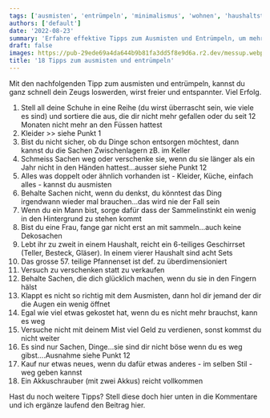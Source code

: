 ```yaml
---
tags: ['ausmisten', 'entrümpeln', 'minimalismus', 'wohnen', 'haushaltstipps']
authors: ['default']
date: '2022-08-23'
summary: 'Erfahre effektive Tipps zum Ausmisten und Entrümpeln, um mehr Freiheit und Entspannung zu erlangen. Lerne, wie man Dinge sortiert, entsorgt und ersetzt.'
draft: false
images: https://pub-29ede69a4da644b9b81fa3dd5f8e9d6a.r2.dev/messup.webp
title: '18 Tipps zum ausmisten und entrümpeln'
---
```


Mit den nachfolgenden Tipp zum ausmisten und entrümpeln, kannst du ganz
schnell dein Zeugs loswerden, wirst freier und entspannter. Viel Erfolg.

1. Stell all deine Schuhe in eine Reihe (du wirst überrascht sein, wie viele es sind) und sortiere die aus, die dir nicht mehr gefallen oder du seit 12 Monaten nicht mehr an den Füssen hattest
2. Kleider >> siehe Punkt 1
3. Bist du nicht sicher, ob du Dinge schon entsorgen möchtest, dann kannst du die Sachen Zwischenlagern zB. im Keller
4. Schmeiss Sachen weg oder verschenke sie, wenn du sie länger als ein Jahr nicht in den Händen hattest…ausser siehe Punkt 12
5. Alles was doppelt oder ähnlich vorhanden ist - Kleider, Küche, einfach alles - kannst du ausmisten
6. Behalte Sachen nicht, wenn du denkst, du könntest das Ding irgendwann wieder mal brauchen…das wird nie der Fall sein
7. Wenn du ein Mann bist, sorge dafür dass der Sammelinstinkt ein wenig in den Hintergrund zu stehen kommt
8. Bist du eine Frau, fange gar nicht erst an mit sammeln…auch keine Dekosachen
9. Lebt ihr zu zweit in einem Haushalt, reicht ein 6-teiliges Geschirrset (Teller, Besteck, Gläser). In einem vierer Haushalt sind acht Sets
10. Das grosse 57. teilige Pfannenset ist def. zu überdimensioniert
11. Versuch zu verschenken statt zu verkaufen
12. Behalte Sachen, die dich glücklich machen, wenn du sie in den Fingern hälst
13. Klappt es nicht so richtig mit dem Ausmisten, dann hol dir jemand der dir die Augen ein wenig öffnet
14. Egal wie viel etwas gekostet hat, wenn du es nicht mehr brauchst, kann es weg
15. Versuche nicht mit deinem Mist viel Geld zu verdienen, sonst kommst du nicht weiter
16. Es sind nur Sachen, Dinge…sie sind dir nicht böse wenn du es weg gibst….Ausnahme siehe Punkt 12
17. Kauf nur etwas neues, wenn du dafür etwas anderes - im selben Stil - weg geben kannst
18. Ein Akkuschrauber (mit zwei Akkus) reicht vollkommen

Hast du noch weitere Tipps? Stell diese doch hier unten in die Kommentare und
ich ergänze laufend den Beitrag hier.
